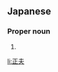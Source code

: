 ==Japanese==
{{ja-kanjitab|まさ|お}}

===Proper noun===
{{ja-pos|まさお|proper}}

# {{given name|male|lang=ja|sort=まさお}}

[[li:正夫]]